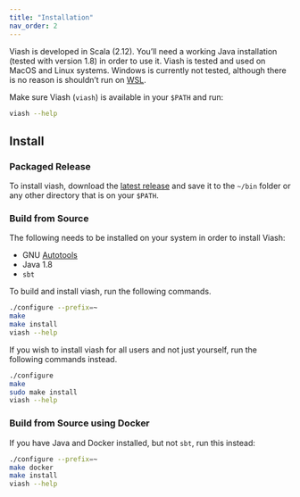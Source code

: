```yaml
---
title: "Installation"
nav_order: 2
---
```



Viash is developed in Scala (2.12). You'll need a working Java installation (tested with version 1.8) in order to use it. Viash is tested and used on MacOS and Linux systems. Windows is currently not tested, although there is no reason is shouldn't run on [WSL](https://docs.microsoft.com/en-us/windows/wsl/install-win10).

Make sure Viash (`viash`) is available in your `$PATH` and run:

```bash
viash --help
```

## Install

### Packaged Release

To install viash, download the [latest release](https://github.com/data-intuitive/Viash/releases) and save it to the `~/bin` folder or any other directory that is on your `$PATH`.

### Build from Source

The following needs to be installed on your system in order to install Viash:

- GNU [Autotools](https://www.gnu.org/software/automake/manual/html_node/Autotools-Introduction.html#Autotools-Introduction)
- Java 1.8
- `sbt`

To build and install viash, run the following commands.
```bash
./configure --prefix=~
make
make install
viash --help
```

If you wish to install viash for all users and not just yourself, run the following commands instead.
```bash
./configure
make
sudo make install
viash --help
```

### Build from Source using Docker

If you have Java and Docker installed, but not `sbt`, run this instead:

```bash
./configure --prefix=~
make docker
make install
viash --help
```
